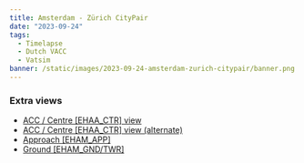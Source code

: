 ```yaml
---
title: Amsterdam - Zürich CityPair
date: "2023-09-24"
tags:
  - Timelapse
  - Dutch VACC
  - Vatsim
banner: /static/images/2023-09-24-amsterdam-zurich-citypair/banner.png
---
```


<Youtube id="l6vzyiFHsDI" />

### Extra views

- [ACC / Centre [EHAA_CTR] view](https://youtu.be/19-2Al7nfqE)
- [ACC / Centre [EHAA_CTR] view (alternate)](https://youtu.be/A0vOadl9aTA)
- [Approach [EHAM_APP]](https://youtu.be/aNcBxo77pGU)
- [Ground [EHAM_GND/TWR]](https://youtu.be/KiS7k3p8zyE)
